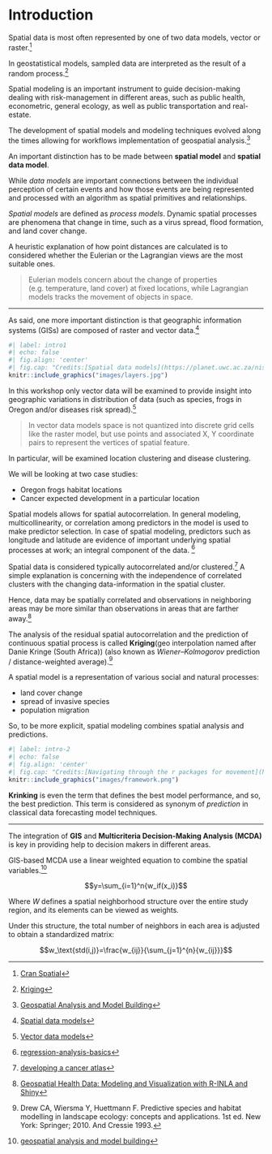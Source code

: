 # Introduction {#intro}

Spatial data is most often represented by one of two data models, vector or raster.[^intro-1]

[^intro-1]: [Cran Spatial](https://cran.r-project.org/web/views/Spatial.html)

In geostatistical models, sampled data are interpreted as the result of a random process.[^intro-2]

[^intro-2]: [Kriging](https://en.wikipedia.org/wiki/Kriging)

Spatial modeling is an important instrument to guide decision-making dealing with risk-management in different areas, such as public health, econometric, general ecology, as well as public transportation and real-estate.

The development of spatial models and modeling techniques evolved along the times allowing for workflows implementation of geospatial analysis.[^intro-3]

[^intro-3]: [Geospatial Analysis and Model Building](https://gistbok.ucgis.org/bok-topics/geospatial-analysis-and-model-building)

An important distinction has to be made between **spatial model** and **spatial data model**.

While *data models* are important connections between the individual perception of certain events and how those events are being represented and processed with an algorithm as spatial primitives and relationships.

*Spatial models* are defined as *process models*. Dynamic spatial processes are phenomena that change in time, such as a virus spread, flood formation, and land cover change.

A heuristic explanation of how point distances are calculated is to considered whether the Eulerian or the Lagrangian views are the most suitable ones.

> Eulerian models concern about the change of properties (e.g. temperature, land cover) at fixed locations, while Lagrangian models tracks the movement of objects in space.

------------------------------------------------------------------------

As said, one more important distinction is that geographic information systems (GISs) are composed of raster and vector data.[^intro-4]

[^intro-4]: [Spatial data models](https://planet.uwc.ac.za/nisl/gis/web_page/page_15.htm)

```r
#| label: intro1
#| echo: false
#| fig.align: 'center'
#| fig.cap: "Credits:[Spatial data models](https://planet.uwc.ac.za/nisl/gis/web_page/page_15.htm)"
knitr::include_graphics("images/layers.jpg")
```

In this workshop only vector data will be examined to provide insight into geographic variations in distribution of data (such as species, frogs in Oregon and/or diseases risk spread).[^intro-5]

[^intro-5]: [Vector data models](https://saylordotorg.github.io/text_essentials-of-geographic-information-systems/s08-data-models-for-gis.html)

> In vector data models space is not quantized into discrete grid cells like the raster model, but use points and associated X, Y coordinate pairs to represent the vertices of spatial feature.

In particular, will be examined location clustering and disease clustering.

We will be looking at two case studies:

-   Oregon frogs habitat locations
-   Cancer expected development in a particular location

Spatial models allows for spatial autocorrelation. In general modeling, multicollinearity, or correlation among predictors in the model is used to make predictor selection. In case of spatial modeling, predictors such as longitude and latitude are evidence of important underlying spatial processes at work; an integral component of the data. [^intro-6]

[^intro-6]: [regression-analysis-basics](https://pro.arcgis.com/en/pro-app/latest/tool-reference/spatial-statistics/regression-analysis-basics.htm)

Spatial data is considered typically autocorrelated and/or clustered.[^intro-7] A simple explanation is concerning with the independence of correlated clusters with the changing data-information in the spatial cluster.

[^intro-7]: [developing a cancer atlas](https://atlas.cancer.org.au/developing-a-cancer-atlas/Chapter_4.html)

Hence, data may be spatially correlated and observations in neighboring areas may be more similar than observations in areas that are farther away.[^intro-8]

[^intro-8]: [Geospatial Health Data: Modeling and Visualization with R-INLA and Shiny](https://www.paulamoraga.com/book-geospatial/sec-arealdatatheory.html)

The analysis of the residual spatial autocorrelation and the prediction of continuous spatial process is called **Kriging**(geo interpolation named after Danie Kringe (South Africa)) (also known as *Wiener--Kolmogorov* prediction / distance-weighted average).[^intro-9]

[^intro-9]: Drew CA, Wiersma Y, Huettmann F. Predictive species and habitat modelling in landscape ecology: concepts and applications. 1st ed. New York: Springer; 2010. And Cressie 1993. 

A spatial model is a representation of various social and natural processes:

-   land cover change
-   spread of invasive species
-   population migration

So, to be more explicit, spatial modeling combines spatial analysis and predictions.

```r
#| label: intro-2
#| echo: false
#| fig.align: 'center'
#| fig.cap: "Credits:[Navigating through the r packages for movement](https://besjournals.onlinelibrary.wiley.com/doi/10.1111/1365-2656.13116)"
knitr::include_graphics("images/framework.png")
```

**Krinking** is even the term that defines the best model performance, and so, the best prediction. This term is considered as synonym of *prediction* in classical data forecasting model techniques.

------------------------------------------------------------------------

The integration of **GIS** and **Multicriteria Decision-Making Analysis (MCDA)** is key in providing help to decision makers in different areas.

GIS-based MCDA use a linear weighted equation to combine the spatial variables.[^intro-10]

[^intro-10]: [geospatial analysis and model building](https://gistbok.ucgis.org/bok-topics/geospatial-analysis-and-model-building)

$$y=\sum_{i=1}^n{w_if(x_i)}$$

Where $W$ defines a spatial neighborhood structure over the entire study region, and its elements can be viewed as weights.

Under this structure, the total number of neighbors in each area is adjusted to obtain a standardized matrix:

$$w_\text{std(i,j)}=\frac{w_{ij}}{\sum_{j=1}^{n}{w_{ij}}}$$

